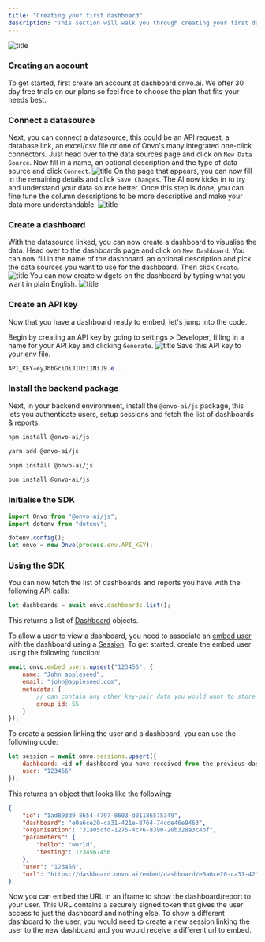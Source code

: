 ```yaml
---
title: "Creating your first dashboard"
description: "This section will walk you through creating your first dashboard and embedding it using an iframe"
---
```


![title](/assets/creating-dashboard.webp)

### Creating an account

To get started, first create an account at dashboard.onvo.ai. We offer 30 day free trials on our plans so feel free to choose the plan that fits your needs best.

### Connect a datasource

Next, you can connect a datasource, this could be an API request, a database link, an excel/csv file or one of Onvo's many integrated one-click connectors. Just head over to the data sources page and click on `New Data Source`. Now fill in a name, an optional description and the type of data source and click `Connect`.
![title](/assets/creating-dashboard-1.png)
On the page that appears, you can now fill in the remaining details and click `Save Changes`. The AI now kicks in to try and understand your data source better. Once this step is done, you can fine tune the column descriptions to be more descriptive and make your data more understandable.
![title](/assets/creating-dashboard-2.png)

### Create a dashboard

With the datasource linked, you can now create a dashboard to visualise the data. Head over to the dashboards page and click on `New Dashboard`. You can now fill in the name of the dashboard, an optional description and pick the data sources you want to use for the dashboard. Then click `Create`.
![title](/assets/creating-dashboard-3.png)
You can now create widgets on the dashboard by typing what you want in plain English.
![title](/assets/creating-dashboard-4.png)

### Create an API key

Now that you have a dashboard ready to embed, let's jump into the code.

Begin by creating an API key by going to settings > Developer, filling in a name for your API key and clicking `Generate`.
![title](/assets/creating-dashboard-5.png)
Save this API key to your env file.

```PowerShell
API_KEY=eyJhbGciOiJIUzI1NiJ9.e...
```

### Install the backend package

Next, in your backend environment, install the `@onvo-ai/js` package, this lets you authenticate users, setup sessions and fetch the list of dashboards & reports.

<CodeGroup>

```bash npm
npm install @onvo-ai/js
```

```bash yarn
yarn add @onvo-ai/js
```

```bash pnpm
pnpm install @onvo-ai/js
```

```bash bun
bun install @onvo-ai/js
```

</CodeGroup>

### Initialise the SDK

```JavaScript
import Onvo from "@onvo-ai/js";
import dotenv from "dotenv";

dotenv.config();
let onvo = new Onvo(process.env.API_KEY);
```

### Using the SDK

You can now fetch the list of dashboards and reports you have with the following API calls:

```JavaScript
let dashboards = await onvo.dashboards.list();
```

This returns a list of [Dashboard](/concepts/dashboards) objects.

To allow a user to view a dashboard, you need to associate an [embed user](/concepts/embed-users) with the dashboard using a [Session](/concepts/sessions). To get started, create the embed user using the following function:

```JavaScript
await onvo.embed_users.upsert("123456", {
    name: "John appleseed",
    email: "john@appleseed.com",
    metadata: {
        // can contain any other key-pair data you would want to store about the user
        group_id: 55
    }
});
```

To create a session linking the user and a dashboard, you can use the following code:

```JavaScript
let session = await onvo.sessions.upsert({
    dashboard: <id of dashboard you have received from the previous dashboards.list() function>,
    user: "123456"
});
```

This returns an object that looks like the following:

```JSON
{
    "id": "1ad893d9-8654-4797-8603-d01186575349",
    "dashboard": "e0a6ce20-ca31-421e-8764-74cde46e9463",
    "organisation": "31a05cfd-1275-4c76-8390-20b328a3c4bf",
    "parameters": {
        "hello": "world",
        "testing": 1234567456
    },
    "user": "123456",
    "url": "https://dashboard.onvo.ai/embed/dashboard/e0a6ce20-ca31-421e-8764-74cde46e9463?token=eyJhbGciOiJIUzI1NiJ9.eyJyb2xlIjoiYXV0aGVudGljYXRlZCIsImFwcF9tZXRhZGF0YSI6eyJkYXNoYm9hcmQiOiJlMGE2Y2UyMC1jYTMxLTQyMWUtODc2NC03NGNkZTQ2ZTk0NjMiLCJzZXNzaW9uIjoiMWFkODkzZDktODY1NC00Nzk3LTg2MDMtZDAxMTg2NTc1MzQ5In0sInN1YiI6IjMxYTA1Y2ZkLTEyNzUtNGM3Ni04MzkwLTIwYjMyOGEzYzRiZi1zdWNjZXNzZnVsbCIsImF1ZCI6ImF1dGhlbnRpY2F0ZWQiLCJpYXQiOjE2OTQxNTU3Mjd9.P_eZloNdX7FN2sVWsANfIrHy5SikE1Zl8NPmAteDIwU"
}
```

Now you can embed the URL in an iframe to show the dashboard/report to your user. This URL contains a securely signed token that gives the user access to just the dashboard and nothing else. To show a different dashboard to the user, you would need to create a new session linking the user to the new dashboard and you would receive a different url to embed.
